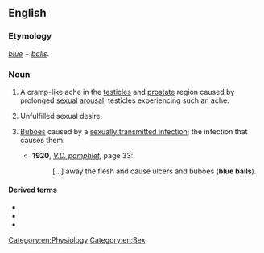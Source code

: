 {{also|blue-balls}}

==English==

===Etymology===
''[[blue]]'' + ''[[ball|balls]]''.

===Noun===
{{wikipedia}}
{{en-plural noun}}

# {{lb|en|slang}} A cramp-like ache in the [[testicle]]s and [[prostate]] region caused by prolonged [[sexual]] [[arousal]]; testicles experiencing such an ache.
# {{lb|en|slang|figuratively}} Unfulfilled sexual desire.
# {{lb|en|US|dated|slang}} [[bubo|Buboes]] caused by a [[sexually transmitted infection]]; the infection that causes them.
#* '''1920''', ''[https://books.google.com/books?id=0qVIAQAAIAAJ V.D. pamphlet]'', page 33:
#*: [...] away the flesh and cause ulcers and buboes ('''blue balls''').

====Derived terms====
* {{l|en|blue-ball}}
* {{l|en|blue-baller}}
* {{l|en|blue vulva}}

[[Category:en:Physiology]]
[[Category:en:Sex]]